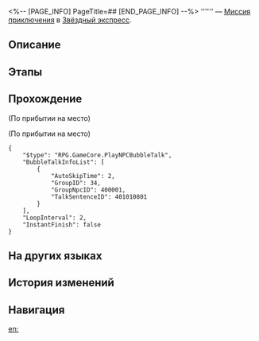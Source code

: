 <%-- [PAGE_INFO]
PageTitle=##
[END_PAGE_INFO] --%>
{{Дополнить|Диалоги.}}
{{Миссия Инфобокс
|id              = 4010107
|Название        = 
|Изображение     = Миссия .png
|Тип             = Миссия приключения
|Событие         = 
|Глава           = 
|Условия         = 
* Завершена [[Миссия Освоения]] «[[Отважный дракон в безбрежном океане]]»
* Завершена [[Миссия приключения]] «[[Мимолётные огни]]»
|Персонажи       = Первопроходец
|СтартЛокация    = [[Звёздный экспресс]] — [[Общий вагон]]
|Мир             = Звёздный экспресс
|Предыдущая      = Мимолётные огни
|Следующая       = 
|Награды         = 
}}
'''''' — [[Миссия приключения]] в [[Звёздный экспресс]].

==Описание==
{{Описание|<!--официальное описание из Перекрёстка судеб-->}}

==Этапы==


==Прохождение==
{{Дополнить}}
;(По прибытии на место)

;(По прибытии на место)
<pre>{
	"$type": "RPG.GameCore.PlayNPCBubbleTalk",
	"BubbleTalkInfoList": [
		{
			"AutoSkipTime": 2,
			"GroupID": 34,
			"GroupNpcID": 400001,
			"TalkSentenceID": 401010801
		}
	],
	"LoopInterval": 2,
	"InstantFinish": false
}</pre>
{{Диалог Конец}}

==На других языках==
{{На других языках
|en   = 
|zhs  = 
|zht  = 
|ja   = 
|ko   = 
|es   = 
|fr   = 
|ru   = 
|th   = 
|vi   = 
|de   = 
|id   = 
|pt   = 
}}

==История изменений==
{{История изменений|3.5}}

==Навигация==
{{Миссия приключения Навбокс|Глава }}

[[en:]]
